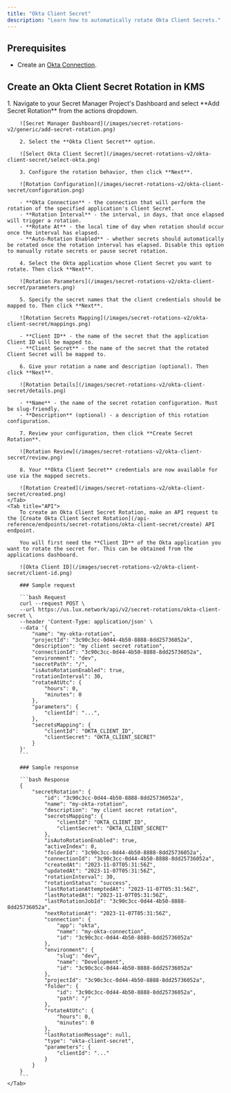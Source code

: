 ```yaml
---
title: "Okta Client Secret"
description: "Learn how to automatically rotate Okta Client Secrets."
---
```


## Prerequisites

- Create an [Okta Connection](/integrations/app-connections/okta).

## Create an Okta Client Secret Rotation in KMS

<Tabs>
    <Tab title="KMS UI">
        1. Navigate to your Secret Manager Project's Dashboard and select **Add Secret Rotation** from the actions dropdown.

        ![Secret Manager Dashboard](/images/secret-rotations-v2/generic/add-secret-rotation.png)

        2. Select the **Okta Client Secret** option.

        ![Select Okta Client Secret](/images/secret-rotations-v2/okta-client-secret/select-okta.png)

        3. Configure the rotation behavior, then click **Next**.

        ![Rotation Configuration](/images/secret-rotations-v2/okta-client-secret/configuration.png)

        - **Okta Connection** - the connection that will perform the rotation of the specified application's Client Secret.
        - **Rotation Interval** - the interval, in days, that once elapsed will trigger a rotation.
        - **Rotate At** - the local time of day when rotation should occur once the interval has elapsed.
        - **Auto-Rotation Enabled** - whether secrets should automatically be rotated once the rotation interval has elapsed. Disable this option to manually rotate secrets or pause secret rotation.

        4. Select the Okta application whose Client Secret you want to rotate. Then click **Next**.

        ![Rotation Parameters](/images/secret-rotations-v2/okta-client-secret/parameters.png)

        5. Specify the secret names that the client credentials should be mapped to. Then click **Next**.

        ![Rotation Secrets Mapping](/images/secret-rotations-v2/okta-client-secret/mappings.png)

        - **Client ID** - the name of the secret that the application Client ID will be mapped to.
        - **Client Secret** - the name of the secret that the rotated Client Secret will be mapped to.

        6. Give your rotation a name and description (optional). Then click **Next**.

        ![Rotation Details](/images/secret-rotations-v2/okta-client-secret/details.png)

        - **Name** - the name of the secret rotation configuration. Must be slug-friendly.
        - **Description** (optional) - a description of this rotation configuration.

        7. Review your configuration, then click **Create Secret Rotation**.

        ![Rotation Review](/images/secret-rotations-v2/okta-client-secret/review.png)

        8. Your **Okta Client Secret** credentials are now available for use via the mapped secrets.

        ![Rotation Created](/images/secret-rotations-v2/okta-client-secret/created.png)
    </Tab>
    <Tab title="API">
        To create an Okta Client Secret Rotation, make an API request to the [Create Okta Client Secret Rotation](/api-reference/endpoints/secret-rotations/okta-client-secret/create) API endpoint.

        You will first need the **Client ID** of the Okta application you want to rotate the secret for. This can be obtained from the applications dashboard.

        ![Okta Client ID](/images/secret-rotations-v2/okta-client-secret/client-id.png)

        ### Sample request

        ```bash Request
        curl --request POST \
        --url https://us.lux.network/api/v2/secret-rotations/okta-client-secret \
        --header 'Content-Type: application/json' \
        --data '{
            "name": "my-okta-rotation",
            "projectId": "3c90c3cc-0d44-4b50-8888-8dd25736052a",
            "description": "my client secret rotation",
            "connectionId": "3c90c3cc-0d44-4b50-8888-8dd25736052a",
            "environment": "dev",
            "secretPath": "/",
            "isAutoRotationEnabled": true,
            "rotationInterval": 30,
            "rotateAtUtc": {
                "hours": 0,
                "minutes": 0
            },
            "parameters": {
                "clientId": "...",
            },
            "secretsMapping": {
                "clientId": "OKTA_CLIENT_ID",
                "clientSecret": "OKTA_CLIENT_SECRET"
            }
        }'
        ```

        ### Sample response

        ```bash Response
        {
            "secretRotation": {
                "id": "3c90c3cc-0d44-4b50-8888-8dd25736052a",
                "name": "my-okta-rotation",
                "description": "my client secret rotation",
                "secretsMapping": {
                    "clientId": "OKTA_CLIENT_ID",
                    "clientSecret": "OKTA_CLIENT_SECRET"
                },
                "isAutoRotationEnabled": true,
                "activeIndex": 0,
                "folderId": "3c90c3cc-0d44-4b50-8888-8dd25736052a",
                "connectionId": "3c90c3cc-0d44-4b50-8888-8dd25736052a",
                "createdAt": "2023-11-07T05:31:56Z",
                "updatedAt": "2023-11-07T05:31:56Z",
                "rotationInterval": 30,
                "rotationStatus": "success",
                "lastRotationAttemptedAt": "2023-11-07T05:31:56Z",
                "lastRotatedAt": "2023-11-07T05:31:56Z",
                "lastRotationJobId": "3c90c3cc-0d44-4b50-8888-8dd25736052a",
                "nextRotationAt": "2023-11-07T05:31:56Z",
                "connection": {
                    "app": "okta",
                    "name": "my-okta-connection",
                    "id": "3c90c3cc-0d44-4b50-8888-8dd25736052a"
                },
                "environment": {
                    "slug": "dev",
                    "name": "Development",
                    "id": "3c90c3cc-0d44-4b50-8888-8dd25736052a"
                },
                "projectId": "3c90c3cc-0d44-4b50-8888-8dd25736052a",
                "folder": {
                    "id": "3c90c3cc-0d44-4b50-8888-8dd25736052a",
                    "path": "/"
                },
                "rotateAtUtc": {
                    "hours": 0,
                    "minutes": 0
                },
                "lastRotationMessage": null,
                "type": "okta-client-secret",
                "parameters": {
                    "clientId": "..."
                }
            }
        }
        ```
    </Tab>
</Tabs>

